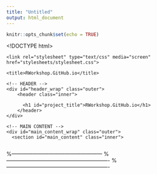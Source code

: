 ```yaml
---
title: "Untitled"
output: html_document
---
```


```r
knitr::opts_chunk$set(echo = TRUE)
```
<!DOCTYPE html>
<html>

  <head>
    <meta charset='utf-8'>
    <meta http-equiv="X-UA-Compatible" content="chrome=1">
    <meta name="description" content="RWorkshop.GitHub.io : Website">

    <link rel="stylesheet" type="text/css" media="screen" href="stylesheets/stylesheet.css">

    <title>RWorkshop.GitHub.io</title>
  </head>

  <body>

    <!-- HEADER -->
    <div id="header_wrap" class="outer">
        <header class="inner">
          
          <h1 id="project_title">RWorkshop.GitHub.io</h1>
        </header>
    </div>

    <!-- MAIN CONTENT -->
    <div id="main_content_wrap" class="outer">
      <section id="main_content" class="inner">
          

%---------------------------------------------------
\begin{slide}{cor.test() }
We can test correlation in bivariate data using the cor.test() function.
This test can be applied to all correlation coefficients.\\ We will only consider the default type, Pearson's product moment correlation coefficient.\\
The default null hypothesis for cor.test() is that the correlation coefficient is zero.
The default alternative is that the correlation coefficient is not zero.
\begin{verbatim}
> A<-c(4,5,6,2,5,1,2,7,9)
> B<-c(4,7,5,3,6,4,2,7,2)
> cor(A,B)
[1] 0.2415396
>cor.test(A,B)
\end{verbatim}

\end{slide}
%----------------------------------------------------------
\begin{slide}{cor.test() }



\begin{verbatim}
> cor.test(A,B)
 Pearson's product-moment correlation

data:  A and B
t = 0.6586, df = 7, p-value = 0.5312
alternative hypothesis: 
    true correlation is not equal to 0
95 percent confidence interval:
 -0.5033206  0.7804655
sample estimates:
      cor
0.2415396
\end{verbatim}

\end{slide}
%----------------------------------------------------------
\begin{slide}{cor.test() }
\begin{itemize}
\item Conclusions: p-value and CI validate `fail to reject' conclusion.
\item We can specifythe confidence level and alternative hypothesis as per previous procedures, but null value must be zero.
\item Can specify other correlation types using `method'.
\end{itemize}

\end{slide}
